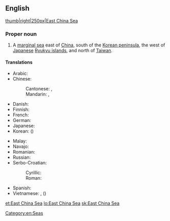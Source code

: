 ==English==

{{wikipedia}}
[[image:East China Sea.jpg|thumb|right|250px|East China Sea]]

===Proper noun===
{{en-proper noun}}

# A [[marginal sea]] east of [[China]], south of the [[Korean peninsula]], the west of [[Japanese]] [[Ryukyu islands]], and north of [[Taiwan]].

====Translations====
{{trans-top|a sea}}
* Arabic: {{t-|ar|بحر الصين الشرقى|m|tr=baḥr al-ṣīn- al-šarqī|sc=Arab}}
* Chinese:
*: Cantonese: {{t-|yue|東海|sc=Hani}}, {{t-|yue|东海|tr=dung1 hoi2|sc=Hani}}
*: Mandarin: {{t|cmn|東海|sc=Hani}}, {{t|cmn|东海|tr=Dōng Hǎi|sc=Hani}}
* Danish: {{t-|da|Østkinesiske Hav}}
* Finnish: {{t-|fi|Itä-Kiinanmeri}}
* French: {{t+|fr|mer de Chine orientale|f}}
* German: {{t-|de|Ostchinesisches Meer|n}}
* Japanese: {{t-|ja|東シナ海|tr=Higashi-Shina-Kai}}
* Korean: {{t-|ko|동중국해|tr=Dong-Jungguk-hae|sc=Kore}} ({{t-|ko|東中國海|sc=Kore}})
{{trans-mid}}
* Malay: {{t-|ms|Laut China Timur}}
* Navajo: {{tø|nv|Tónteel náátsʼósí}}
* Romanian: {{t-|ro|Marea Chinei de Est}}
* Russian: {{t-|ru|Восточно-Китайское море|n|tr=Vostóčno-Kitájskoje móre|sc=Cyrl}}
* Serbo-Croatian:
*: Cyrillic: {{t-|sh|Источнокинеско море|n}}
*: Roman: {{t-|sh|Istočnokinesko more|n}} 
* Spanish: {{t-|es|mar de China Oriental|m}}
* Vietnamese: {{t-|vi|Biển Hoa Đông}}, {{t-|vi|Đông Hải}} ({{t-|vi|東海}})
{{trans-bottom}}

[[Category:en:Seas]]

[[et:East China Sea]]
[[lo:East China Sea]]
[[sk:East China Sea]]